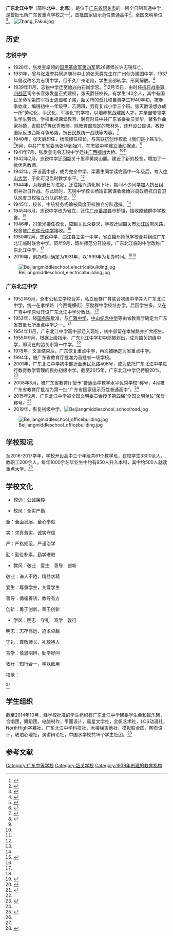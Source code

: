 {{Multiple issues|
{{expand|time=2015-05-01T15:09:47+00:00}}
{{expert|time=2015-05-01T15:09:47+00:00}}
{{refimprove|time=2015-05-01T15:09:47+00:00}}
}}
{{coord|24|48|48|N|113|35|04|E|region:CN-11_type:edu|display=title}}
{{Infobox School
| name = 广东北江中学
| other_name = Guangdong Beijiang Middle School
| image = 
| motto = “公 诚 廉 毅”
| established = 1931年建国中学<br>{{ROC}}二十年
| type = 公立中学
| religion = 
| affiliation = 
| district = {{PRC}}[[广东省|广东省]][[韶关市|韶关市]]
| grades = [[初中|初中]]
[[高中|高中]]
| principal = 钟东（2016-2017学年）
| dean = 
| college = 
| house = 
| sc = 
| cs = 
| faculty = 
| staff = 约200（2015年5月）
| students = 约3300（2016-2017学年第一学期）
| athletics = 
| conference = 
| colors = 
| mascot = 
| magazine = 
| address = 广东省韶关市武江区惠民北路66号
| free_label = 占地面积
| free_text = 255亩（17万平方米）
| free_label2 = 
| free_text2 = 
| free_label3 = 
| free_text3 = 
| free_label4 = 
| free_text4 = 
| free_label5 = 
| free_text5 = 
| free_label6 = 
| free_text6 = 
| tel = 
| fax = 
| mail = 
| website = 
}}
'''广东北江中学'''（简称'''北中'''、'''北高'''），是位于[[广东省|广东省]][[韶关市|韶关市]]的一所全日制普通中学，是首批七所广东省重点学校之一<ref>{{Cite web|url =http://www.gdbjzx.com/cms/data/html/doc/2005-09/22/24367/index.html|title =广东北江中学简介|accessdate =2015-05-09|author =|date =|publisher =|deadurl =yes|archiveurl =https://web.archive.org/web/20150607133058/http://www.gdbjzx.com/cms/data/html/doc/2005-09/22/24367/index.html|archivedate =2015-06-07}}</ref>，首批国家级示范性普通高中<ref>{{Cite web |url=http://www.southcn.com/news/dishi/shaoguan/shehui/200606280690.htm |title=北江中学通过国家级示范性普通高中初期验收 |accessdate=2015-05-01 |archive-date=2016-03-05 |archive-url=https://web.archive.org/web/20160305022854/http://www.southcn.com/news/dishi/shaoguan/shehui/200606280690.htm |dead-url=no }}</ref>，全国文明单位<ref>{{Cite web|url =http://www.gdbjzx.com/cms/data/html/doc/2015-03/05/26491/index.html|title =北江中学创建全国文明单位概况|accessdate =2015-05-09|author =|date =|publisher =}}{{dead link|date=2018年2月 |bot=InternetArchiveBot |fix-attempted=yes }}</ref>。
[[File:Zhang_Fakui.jpg|thumb]]

== 历史 ==

=== 志锐中学 ===
* 1928年，张发奎率领的[[国民革命军第四军|国民革命军第四军]]第26师师长许志锐阵亡。
* 1931年，曾与[[张发奎|张发奎]]共同追随孙中山的张天爵先生在广州创办建国中学，1937年倡议改名为志锐中学，但不久广州沦陷，学生全部转学，形同解散。<ref name=":5">{{Cite web|title=广东北江中学复办80周年庆典系列推介——讲讲我们的校名及校址的发展演变|url=http://mp.weixin.qq.com/s?__biz=MzAxMTUxNTQ1NA==&mid=2652044195&idx=1&sn=c40267280597cbc116d73954e9a2e0df&chksm=8059b8f2b72e31e4094a7f40ba51a10108dfbd8627595f23511c727838218017569694ec2383#rd|access-date=2021-10-29|work=微信公众平台|archive-date=2021-11-01|archive-url=https://web.archive.org/web/20211101122208/https://mp.weixin.qq.com/s?__biz=MzAxMTUxNTQ1NA==&mid=2652044195&idx=1&sn=c40267280597cbc116d73954e9a2e0df&chksm=8059b8f2b72e31e4094a7f40ba51a10108dfbd8627595f23511c727838218017569694ec2383#rd|dead-url=no}}</ref>
* 1939年11月，志锐中学迁至[[始兴|始兴]]白石岗学宫。<ref name=":0">{{Cite web|url = http://www.gd-info.gov.cn/shtml/shixx/dashiji/2014/06/27/102199.shtml|title = 始兴大事记|accessdate = 2015-05-10|author = |date = |publisher = }}{{Dead link|date=2018年9月 |bot=InternetArchiveBot |fix-attempted=yes }}</ref>12月15日，由时任[[抗日战争第四战区|抗日战争第四战区]]司令长官张发奎正式建校，张天爵任校长。有学生140余人，其中有国民革命军第四军将士遗孤和子弟，韶关市的孤儿和自费学生1940年初，按春季始业，编得初中一年级甲、乙两班，另有复式小学三个班。张天爵设想办成一所“劳动化、平民化、军事化”的学校，以培养抗战建国人才，并亲自带领学生学生劳动。学校重视课堂教育，聘有时任中共广东省委委员吴华，著名作曲家孙慎，吉联抗<ref>{{Cite web|url = http://baike.baidu.com/link?url=CfL-BCwiR1g1jYXT2Tehml9FuvVIkRHcEZHg80T8QjAlQ6wQPhqeESeIZ3tuZlboLELPdGRU0tfYIkC4azPP12iAj1Z2MN2PSk02dl5RXei|title = 孙慎|accessdate = 2015-05-10|author = |date = |publisher = }}</ref>等优秀教师。除教育部规定的教材外，还开设公民课，教授国际反法西斯斗争形势，抗日民族统一战线等内容。<ref name=":1">{{Cite web|url = http://www.jydoc.com/article/1433766.html|title = 志锐中学史略|accessdate = 2015-05-10|author = |date = |publisher = |archive-url = https://web.archive.org/web/20181015053853/http://www.jydoc.com/article/1433766.html|archive-date = 2018-10-15|dead-url = yes}}</ref>
* 1940年，张天爵卸任，杨瑜接任校长，与吉联抗创作校歌《我们是小铁军》。<ref>{{Cite web|url =http://www.gdbjzx.com/cms/data/html/doc/2005-05/15/24529/index.html|title =志锐中学校训|accessdate =2015-05-10|author =|date =|publisher =|deadurl =yes|archiveurl =https://web.archive.org/web/20150327194201/http://www.gdbjzx.com/cms/data/html/doc/2005-05/15/24529/index.html|archivedate =2015-03-27}}</ref>6月，中共广东省委派张华到始兴，在志锐中学建立活动据点。<ref name=":0" />
* 1941年7月，张发奎电令志锐中学迁往[[广西|广西]][[柳州|柳州]]大桥。<ref name=":5" /><ref name=":0" />
* 1942年2月，志锐中学迁回韶关十里亭黄岗山麓。建设了新的校舍，增加了一批优秀教师。
* 1942年，开设高中部，成为完全中学。梁蕃生同学读完高中一年级后，考入[[中山大学|中山大学]]，于此可见当时教学水平。<ref name=":1" />
* 1944年，为躲避日军进犯，迁往始兴清化枫下圩，期间不少同学加入抗日组织并对日作战。与此同时，志锐中学校长杨瑜正密谋收缴始兴县政府抗日自卫队风度卫校独立分队的枪支。<ref name=":0" />
* 1945年，校长，中统特务杨瑜被风度卫校独立分队逮捕。<ref name=":0" />
* 1945年8月，志锐中学改为省立，迁往[[广州|广州]][[番禺县|番禺县]]市桥镇，接收原辅群中学校舍。<ref name=":2">{{Cite web|url = https://zh.wikipedia.org/wiki/%E5%BB%A3%E6%9D%B1%E4%BB%B2%E5%85%83%E4%B8%AD%E5%AD%B8|title = 广东仲元中学|accessdate = 2015-05-10|author = |date = |publisher = |archive-date = 2018-10-29|archive-url = https://web.archive.org/web/20181029082320/https://zh.wikipedia.org/wiki/%E5%BB%A3%E6%9D%B1%E4%BB%B2%E5%85%83%E4%B8%AD%E5%AD%B8|dead-url = no}}</ref>
* 1946年，冯肇光接任校长，应韶关民众要求，学校迁回韶关市[[浈江区|浈江区]]熏风路，校舍被[[广东仲元中学|广东仲元中学]]接收。<ref name=":2" />
* 1950年2月，志锐中学、曲江县立第一中学，省立韶州师范学校合并组成广东北江临时联合中学。同年9月，韶州师范分开设校，广东北江临时中学改称广东北江中学。<ref name=":1" />
*2019年，创办时间确定为1931年，以1939年为复办时间。<ref name=":5" /><ref>{{Cite web|title=广东北江中学90周年校庆公告|url=http://mp.weixin.qq.com/s?__biz=MzAxMTUxNTQ1NA==&mid=2652049180&idx=1&sn=37b9377ed34f79f6cd3f3b96250302df&chksm=80584c4db72fc55b6ea473b998b1b8ba65460993401dc062fd0ecfe35146f4dc84bb15e8317c#rd|access-date=2021-10-29|work=微信公众平台|archive-date=2021-11-01|archive-url=https://web.archive.org/web/20211101233922/https://mp.weixin.qq.com/s?__biz=MzAxMTUxNTQ1NA==&mid=2652049180&idx=1&sn=37b9377ed34f79f6cd3f3b96250302df&chksm=80584c4db72fc55b6ea473b998b1b8ba65460993401dc062fd0ecfe35146f4dc84bb15e8317c#rd|dead-url=no}}</ref>
[[File:Beijiangmiddleschool_electricalbuilding.jpg|thumb]]

=== 广东北江中学 ===
* 1952年9月，全市公私立学校合并，私立励群广育联合初级中学并入广东北江中学，统一在孝悌路（今西堤横街）原励群中学校址办学。后因学生多，又在广育中学原址开设广东北江中学分教处。<ref name=":4">{{Cite web|url = http://baike.baidu.com/link?url=UWfcSOGFw59IJDm9od5xDSnfjbTFs6ic8Mnmg2dgAYx6_5DnemPacRU_LitrkJrLE6MD6v_CmvmBGDxq7vBrQK|title = 韶关市第一中学|accessdate = 2015-05-10|author = |date = |publisher = }}</ref>
* 1953年，经[[中华人民共和国国务院|国务院]]批准，与[[广雅中学|广雅中学]]，[[中山纪念中学|中山纪念中学]]等由省教育厅确定为广东省首批七所重点中学之一。<ref name=":3">{{Cite web|url =http://www.gdbjzx.com/cms/data/html/doc/2005-09/22/24367/index.html|title =广东北江中学简介|accessdate =2015-05-10|author =|date =|publisher =|deadurl =yes|archiveurl =https://web.archive.org/web/20150607133058/http://www.gdbjzx.com/cms/data/html/doc/2005-09/22/24367/index.html|archivedate =2015-06-07}}</ref>
* 1954年11月，广东北江中学高中部迁入现址，初中部留在孝悌路并扩大招生。
* 1955年9月，根据上级指示，广东北江中学初中部被划出，成为韶关初级中学，即现在的韶关市第一中学。<ref name=":4" />
* 1978年，文革结束后，广东恢复重点中学，再次被确定为省重点中学。
* 1994年，被广东省教育厅批准为首批省一级学校。
* 2001年，广东北江中学初中部迁至惠民北路406号，成为依托广东北江中学进行教育教学管理的民办初级中学。截至2015年，广东北江中学仍持股20%。<ref>{{Cite web|url =http://gdbjsyxx.com/index.php/cms/item-view-id-1083.shtml|title =广东北江实验学校简介|accessdate =2015-05-10|author =|date =|publisher =|deadurl =yes|archiveurl =https://web.archive.org/web/20170320141524/http://gdbjsyxx.com/index.php/cms/item-view-id-1083.shtml|archivedate =2017-03-20}}</ref>
* 2008年3月，被广东省教育厅授予“普通高中教学水平优秀学校”称号，4月被广东省教育厅批准为第一批“广东省国家级示范性普通高中”。<ref name=":3" />
*2015年2月，广东北江中学被全国文明委员会授予第四届“全国文明单位”荣誉称号。<ref>{{Cite web|title=我校创建全国文明单位概况|url=http://www.gdbjzx.com/cms/data/html/doc/2015-03/05/26491/index.html|accessdate=2015-05-10|author=|date=|publisher=}}{{dead link|date=2018年2月|bot=InternetArchiveBot|fix-attempted=yes}}</ref>
*2019年，恢复初级中学。[[File:Beijiangmiddleschool_schoolroad.jpg|thumb]]

[[File:Beijiangmiddleschool_officebuilding.jpg|thumb]]

== 学校现况 ==
至2016-2017学年，学校开设高中三个年级共61个教学班，在校学生3300余人，教职工200余人。每年1000余名毕业生中约有950人升入本科，其中约500人就读重点大学。<ref name=":3" />

== 学校文化 ==
* 校训：公诚廉毅

* 校风：全实严勤
全：全面发展，全心奉献

实：求真务实，诚实守信

严：严格规范，严谨治学

勤：勤俭朴素，勤学进取
* 教风：敬业　爱生　善导　创新
敬业：诲人不倦，精益求精

爱生：尊重学生，关爱学生

善导：循循善诱，教导有方

创新：勇于创新，善于创新
* 学风：明志　守礼　笃学　敦行
明志：志存高远，追求卓越

守礼：尊敬师长，礼貌待人

笃学：慎思明辨，勤学好问

敦行：知行合一，学以致用

校歌：

{{Cquote|北江河畔 五岭之阳 春风化雨 桃李芬芳}}<ref name=":3" />

== 学生组织 ==
截至2014年10月，经学校批准的学生组织有广东北江中学团委学生会和民乐团，合唱团，舞蹈团，电脑制作，平面设计，晨星文学社，金帆艺术社，LOS动漫社，NorthHigh字幕社，广东北江中学科技社，木楼梯吉他社，模拟联合国，网页设计，琥珀心理社，演讲辩论社，中国水学校共16个学生社团。<ref>{{Cite web|url =http://www.gdbjzx.com/cms/data/html/doc/2014-10/23/26425/index.html|title =广东北江中学社团|accessdate =2015-05-10|author =|date =|publisher =|deadurl =yes|archiveurl =https://web.archive.org/web/20160126191220/http://www.gdbjzx.com/cms/data/html/doc/2014-10/23/26425/index.html|archivedate =2016-01-26}}</ref>

==参考文献==
{{reflist}}
{{DEFAULTSORT:广Guang}}
[[Category:广东中等学校|Category:广东中等学校]]
[[Category:韶关学校|Category:韶关学校]]
[[Category:1939年创建的教育机构|Category:1939年创建的教育机构]]